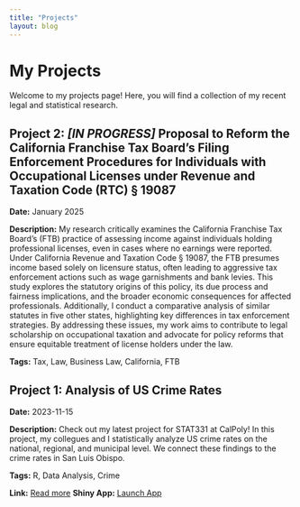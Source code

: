 ```yaml
---
title: "Projects"
layout: blog
---
```


# My Projects

Welcome to my projects page! Here, you will find a collection of my recent legal and statistical research.

## Project 2: *[IN PROGRESS]* Proposal to Reform the California Franchise Tax Board’s Filing Enforcement Procedures for Individuals with Occupational Licenses under Revenue and Taxation Code (RTC) § 19087

**Date:** January 2025

**Description:** My research critically examines the California Franchise Tax Board’s (FTB) practice of assessing income against individuals holding professional licenses, even in cases where no earnings were reported. Under California Revenue and Taxation Code § 19087, the FTB presumes income based solely on licensure status, often leading to aggressive tax enforcement actions such as wage garnishments and bank levies. This study explores the statutory origins of this policy, its due process and fairness implications, and the broader economic consequences for affected professionals. Additionally, I conduct a comparative analysis of similar statutes in five other states, highlighting key differences in tax enforcement strategies. By addressing these issues, my work aims to contribute to legal scholarship on occupational taxation and advocate for policy reforms that ensure equitable treatment of license holders under the law.

**Tags:** Tax, Law, Business Law, California, FTB


## Project 1: Analysis of US Crime Rates

**Date:** 2023-11-15

**Description:** Check out my latest project for STAT331 at CalPoly! In this project, my collegues and I statistically analyze US crime rates on the national, regional, and municipal level. We connect these findings to the crime rates in San Luis Obispo.

**Tags:** R, Data Analysis, Crime

**Link:** [Read more](https://wsmithers.github.io/projd1_backup.html)
**Shiny App:** [Launch App](https://celest.shinyapps.io/crime_rate_shiny_app/)